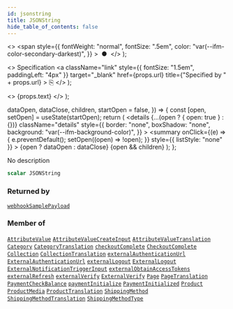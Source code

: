 ```yaml
---
id: jsonstring
title: JSONString
hide_table_of_contents: false
---
```


  <>
    <span
      style={{
        fontWeight: "normal",
        fontSize: ".5em",
        color: "var(--ifm-color-secondary-darkest)",
      }}
    >
      &nbsp;●&nbsp;
    </span>
  </>
);

  <>
    Specification
    <a
      className="link"
      style={{ fontSize: "1.5em", paddingLeft: "4px" }}
      target="\_blank"
      href={props.url}
      title={"Specified by " + props.url}
    >
      ⎘
    </a>
  </>
);

  <>
    <span className={props.class}>{props.text}</span>
  </>
);


  dataOpen,
  dataClose,
  children,
  startOpen = false,
}) => {
  const [open, setOpen] = useState(startOpen);
  return (
    <details
      {...(open ? { open: true } : {})}
      className="details"
      style={{
        border: "none",
        boxShadow: "none",
        background: "var(--ifm-background-color)",
      }}
    >
      <summary
        onClick={(e) => {
          e.preventDefault();
          setOpen((open) => !open);
        }}
        style={{ listStyle: "none" }}
      >
        {open ? dataOpen : dataClose}
      </summary>
      {open && children}
    </details>
  );
};

No description

```graphql
scalar JSONString
```

### Returned by

[`webhookSamplePayload`](../../../api-storefront/webhooks/queries/webhook-sample-payload) <Badge class="badge badge--secondary" text="query"/>

### Member of

[`AttributeValue`](../../../api-storefront/attributes/objects/attribute-value) <Badge class="badge badge--secondary" text="object"/><Bullet />[`AttributeValueCreateInput`](../../../api-storefront/attributes/inputs/attribute-value-create-input) <Badge class="badge badge--secondary" text="input"/><Bullet />[`AttributeValueTranslation`](../../../api-storefront/attributes/objects/attribute-value-translation) <Badge class="badge badge--secondary" text="object"/><Bullet />[`Category`](../../../api-storefront/products/objects/category) <Badge class="badge badge--secondary" text="object"/><Bullet />[`CategoryTranslation`](../../../api-storefront/products/objects/category-translation) <Badge class="badge badge--secondary" text="object"/><Bullet />[`checkoutComplete`](../../../api-storefront/checkout/mutations/checkout-complete) <Badge class="badge badge--secondary" text="mutation"/><Bullet />[`CheckoutComplete`](../../../api-storefront/checkout/objects/checkout-complete) <Badge class="badge badge--secondary" text="object"/><Bullet />[`Collection`](../../../api-storefront/products/objects/collection) <Badge class="badge badge--secondary" text="object"/><Bullet />[`CollectionTranslation`](../../../api-storefront/products/objects/collection-translation) <Badge class="badge badge--secondary" text="object"/><Bullet />[`externalAuthenticationUrl`](../../../api-storefront/authentication/mutations/external-authentication-url) <Badge class="badge badge--secondary" text="mutation"/><Bullet />[`ExternalAuthenticationUrl`](../../../api-storefront/authentication/objects/external-authentication-url) <Badge class="badge badge--secondary" text="object"/><Bullet />[`externalLogout`](../../../api-storefront/authentication/mutations/external-logout) <Badge class="badge badge--secondary" text="mutation"/><Bullet />[`ExternalLogout`](../../../api-storefront/authentication/objects/external-logout) <Badge class="badge badge--secondary" text="object"/><Bullet />[`ExternalNotificationTriggerInput`](../../../api-storefront/miscellaneous/inputs/external-notification-trigger-input) <Badge class="badge badge--secondary" text="input"/><Bullet />[`externalObtainAccessTokens`](../../../api-storefront/authentication/mutations/external-obtain-access-tokens) <Badge class="badge badge--secondary" text="mutation"/><Bullet />[`externalRefresh`](../../../api-storefront/authentication/mutations/external-refresh) <Badge class="badge badge--secondary" text="mutation"/><Bullet />[`externalVerify`](../../../api-storefront/authentication/mutations/external-verify) <Badge class="badge badge--secondary" text="mutation"/><Bullet />[`ExternalVerify`](../../../api-storefront/authentication/objects/external-verify) <Badge class="badge badge--secondary" text="object"/><Bullet />[`Page`](../../../api-storefront/pages/objects/page) <Badge class="badge badge--secondary" text="object"/><Bullet />[`PageTranslation`](../../../api-storefront/pages/objects/page-translation) <Badge class="badge badge--secondary" text="object"/><Bullet />[`PaymentCheckBalance`](../../../api-storefront/payments/objects/payment-check-balance) <Badge class="badge badge--secondary" text="object"/><Bullet />[`paymentInitialize`](../../../api-storefront/payments/mutations/payment-initialize) <Badge class="badge badge--secondary" text="mutation"/><Bullet />[`PaymentInitialized`](../../../api-storefront/payments/objects/payment-initialized) <Badge class="badge badge--secondary" text="object"/><Bullet />[`Product`](../../../api-storefront/products/objects/product) <Badge class="badge badge--secondary" text="object"/><Bullet />[`ProductMedia`](../../../api-storefront/products/objects/product-media) <Badge class="badge badge--secondary" text="object"/><Bullet />[`ProductTranslation`](../../../api-storefront/products/objects/product-translation) <Badge class="badge badge--secondary" text="object"/><Bullet />[`ShippingMethod`](../../../api-storefront/shipping/objects/shipping-method) <Badge class="badge badge--secondary" text="object"/><Bullet />[`ShippingMethodTranslation`](../../../api-storefront/shipping/objects/shipping-method-translation) <Badge class="badge badge--secondary" text="object"/><Bullet />[`ShippingMethodType`](../../../api-storefront/shipping/objects/shipping-method-type) <Badge class="badge badge--secondary" text="object"/>
